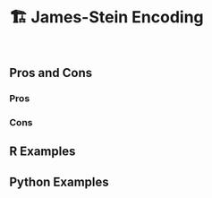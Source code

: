 # 🏗️ James-Stein Encoding {#sec-categorical-james-stein}

::: {style="visibility: hidden; height: 0px;"}
## James-Stein Encoding
:::

## Pros and Cons

### Pros

### Cons

## R Examples

## Python Examples
